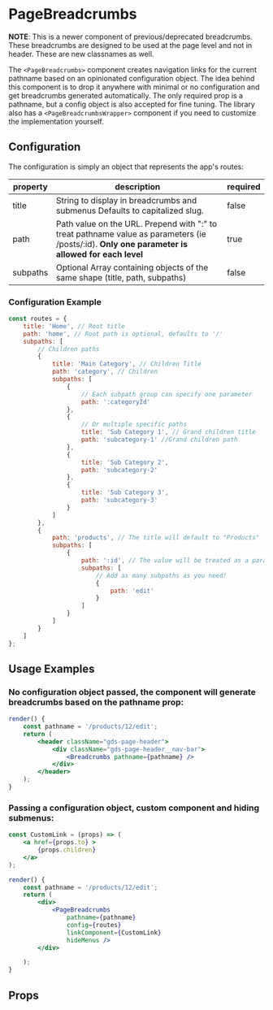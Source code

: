 
# PageBreadcrumbs

**NOTE**: This is a newer component of previous/deprecated breadcrumbs. These breadcrumbs are designed to be used at the page level and not in header. These are new classnames as well.

The `<PageBreadcrumbs>` component creates navigation links for the current pathname based on an opinionated configuration object. The idea behind this component is to drop it anywhere with minimal or no configuration and get breadcrumbs generated automatically. The only required prop is a pathname, but a config object is also accepted for fine tuning. The library also has a `<PageBreadcrumbsWrapper>` component if you need to customize the implementation yourself.

## Configuration

The configuration is simply an object that represents the app's routes:

| property | description                                                                                                                                     | required |
| -------- | ----------------------------------------------------------------------------------------------------------------------------------------------- | -------- |
| title    | String to display in breadcrumbs and submenus Defaults to capitalized slug.                                                                     | false    |
| path     | Path value on the URL. Prepend with ":" to treat pathname value as parameters (ie /posts/:id). **Only one parameter is allowed for each level** | true     |
| subpaths | Optional Array containing objects of the same shape (title, path, subpaths)                                                                     | false    |

### Configuration Example

```jsx
const routes = {
    title: 'Home', // Root title
    path: 'home', // Root path is optional, defaults to '/'
    subpaths: [
        // Children paths
        {
            title: 'Main Category', // Children Title
            path: 'category', // Children
            subpaths: [
                {
                    // Each subpath group can specify one parameter
                    path: ':categoryId'
                },
                {
                    // Or multiple specific paths
                    title: 'Sub Category 1', // Grand children title
                    path: 'subcategory-1' //Grand children path
                },
                {
                    title: 'Sub Category 2',
                    path: 'subcategory-2'
                },
                {
                    title: 'Sub Category 3',
                    path: 'subcategory-3'
                }
            ]
        },
        {
            path: 'products', // The title will default to "Products"
            subpaths: [
                {
                    path: ':id', // The value will be treated as a parameter, the title is optional
                    subpaths: [
                        // Add as many subpaths as you need!
                        {
                            path: 'edit'
                        }
                    ]
                }
            ]
        }
    ]
};
```

## Usage Examples

### No configuration object passed, the component will generate breadcrumbs based on the pathname prop:

```jsx
render() {
    const pathname = '/products/12/edit';
    return (
        <header className="gds-page-header">
            <div className="gds-page-header__nav-bar">
                <Breadcrumbs pathname={pathname} />
            </div>
        </header>
    );
}
```

### Passing a configuration object, custom component and hiding submenus:

```jsx
const CustomLink = (props) => (
    <a href={props.to} >
        {props.children}
    </a>
);

render() {
    const pathname = '/products/12/edit';
    return (
        <div>
            <PageBreadcrumbs
                pathname={pathname}
                config={routes}
                linkComponent={CustomLink}
                hideMenus />
        </div>

    );
}
```

## Props

<Props of={PageBreadcrumbs} />
